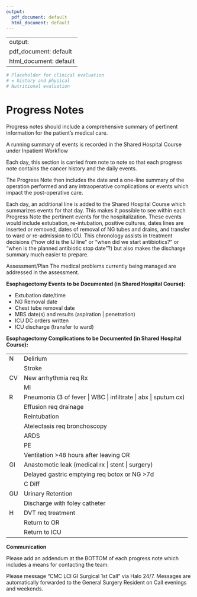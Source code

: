 ```yaml
---
output:
  pdf_document: default
  html_document: default
---
```

<!---
# Diagnosis

The diagnosis of esophageal cancer is generally made at upper endscopy. Several findings at EGD are important in the subsequent workup and treatment:

 - Location of the tumor from the incisors
 - Length of the tumor
 - Location of the gastroesophageal junction relative to the tumor
 - Presence and extent of Barrett's changes
 - Presence and extent of invasion of tumor into the gastric cardia, particularly along the lesser curvature side. This is best seen with a retroflexed view
--->
---
output:
  pdf_document: default
  html_document: default
---
```r
# Placeholder for clinical evaluation
# = history and physical
# Nutritional evaluation
```
# Progress Notes

Progress notes should include a comprehensive summary of pertinent information for the patient’s medical care.

A running summary of events is recorded in the Shared Hospital Course under Inpatient Workflow

Each day, this section is carried from note to note so that each progress note contains the cancer history and the daily events.

The Progress Note then includes the date and a one-line summary of the operation performed and any intraoperative complications or events which impact the post-operative care.

Each day, an additional line is added to the Shared Hospital Course which summarizes events for that day. This makes it possible to see within each Progress Note the pertinent events for the hospitalization. These events would include extubation, re-intubation, positive cultures, dates lines are inserted or removed, dates of removal of NG tubes and drains, and transfer to ward or re-admission to ICU. This chronology assists in treatment decisions (“how old is the IJ line” or “when did we start antibiotics?” or “when is the planned antibiotic stop date”?) but also makes the discharge summary much easier to prepare.

Assessment/Plan
The medical problems currently being managed are addressed in the assessment.

**Esophagectomy Events to be Documented (in Shared Hospital Course):**

- Extubation date/time
- NG Removal date
- Chest tube removal date
- MBS date(s) and results (aspiration  | penetration)
- ICU DC orders written
- ICU discharge (transfer to ward)

**Esophagectomy Complications to be Documented (in Shared Hospital Course):**

|||
|----|-----------------------------------------------------------------|
| N  | Delirium                                                       |
|    | Stroke                                                         |
| CV | New arrhythmia req Rx                                          |
|    | MI                                                             |
| R  | Pneumonia (3 of fever \| WBC \| infiltrate \| abx \| sputum cx) |
|    | Effusion req drainage                                          |
|    | Reintubation                                                   |
|    | Atelectasis req bronchoscopy                                   |
|    | ARDS                                                           |
|    | PE                                                             |
|    | Ventilation >48 hours after leaving OR                         |
|GI	|Anastomotic leak (medical rx \| stent \| surgery)|
|    |Delayed gastric emptying req botox or NG >7d|
|     |C Diff|
|GU	|Urinary Retention|
|  |Discharge with foley catheter|
|H	|DVT req treatment|
||Return to OR|
||Return to ICU|

**Communication**

Please add an addendum at the BOTTOM of each progress note which includes a means for contacting the team:

Please message "CMC LCI GI Surgical 1st Call" via Halo 24/7.  Messages are automatically forwarded to the General Surgery Resident on Call evenings and weekends.
